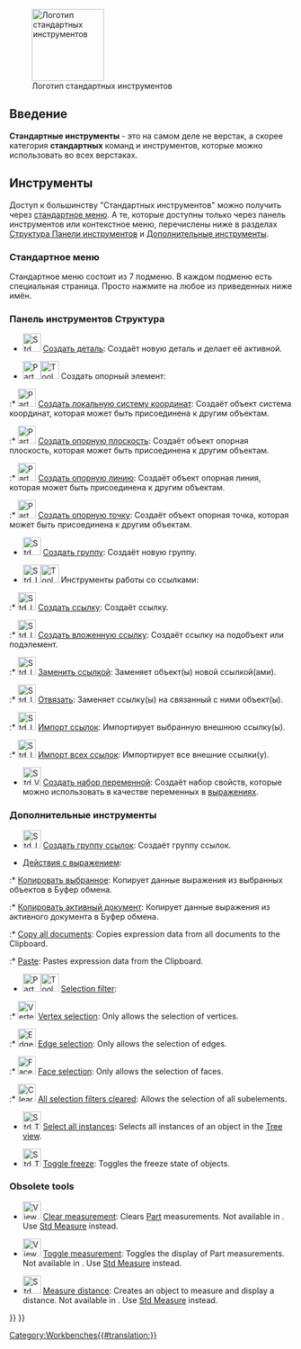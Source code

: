 <languages/>

{{Docnav/ru
|[[Workbenches/ru|Верстаки]]
|[[Assembly_Workbench/ru|Верстак Assembly (Сборка)]]
|IconL=
|IconR=Workbench_Assembly.svg
}}

[[Image:Freecad.svg|thumb|128px|Логотип стандартных инструментов]]

{{TOCright}}

<span id="Introduction"></span>
==Введение==

'''Стандартные инструменты''' - это на самом деле не верстак, а скорее категория '''стандартных''' команд и инструментов, которые можно использовать во всех верстаках.

<span id="Tools"></span>
== Инструменты ==

Доступ к большинству "Стандартных инструментов" можно получить через [[Standard_Menu/ru|стандартное меню]]. А те, которые доступны только через панель инструментов или контекстное меню, перечислены ниже в разделах [[#Structure_toolbar|Структура Панели инструментов]] и [[#Additional_tools|Дополнительные инструменты]].

<span id="Standard_menu"></span>
===Стандартное меню===

Стандартное меню состоит из 7 подменю. В каждом подменю есть специальная страница. Просто нажмите на любое из приведенных ниже имён.

<!--Перевод данного блока должен быть идентичным названиям меню в реальной программе.-->
{{StdMenu
|
[[Std_File_Menu/ru|<u>Ф</u>айл]]
&nbsp;&nbsp;&nbsp;
[[Std_Edit_Menu/ru|<u>П</u>равка]]
&nbsp;&nbsp;&nbsp;
[[Std_View_Menu/ru|<u>В</u>ид]]
&nbsp;&nbsp;&nbsp;
[[Std_Tools_Menu/ru|<u>И</u>нструменты]]
&nbsp;&nbsp;&nbsp;
[[Std_Macro_Menu/ru|<u>М</u>акросы]]
&nbsp;&nbsp;&nbsp;
[[Std_Windows_Menu/ru|Окна]]
&nbsp;&nbsp;&nbsp;
[[Std_Help_Menu/ru|<u>С</u>правка]]
}}

<span id="Structure_toolbar"></span>
===Панель инструментов Структура ===

* [[File:Std_Part.svg|32px]] [[Std_Part/ru|Создать деталь]]: Создаёт новую деталь и делает её активной.

* <span id="Part_Datums">[[File:Part_CoordinateSystem.svg|x32px]][[Image:Toolbar_flyout_arrow_blue_background.svg|x32px]] Создать опорный элемент: {{Version/ru|1.1}}</span><!--Do not edit span id: the Part_Datums pages redirect here-->

:* [[File:Part_CoordinateSystem.svg|32px]] [[Part_CoordinateSystem/ru|Создать локальную систему координат]]: Создаёт объект система координат, которая может быть присоединена к другим объектам. {{Version/ru|1.1}}

:* [[File:Part_DatumPlane.svg|32px]] [[Part_DatumPlane/ru|Создать опорную плоскость]]: Создаёт объект опорная плоскость, которая может быть присоединена к другим объектам. {{Version/ru|1.1}}

:* [[File:Part_DatumLine.svg|32px]] [[Part_DatumLine/ru|Создать опорную линию]]: Создаёт объект опорная линия, которая может быть присоединена к другим объектам. {{Version/ru|1.1}}

:* [[File:Part_DatumPoint.svg|32px]] [[Part_DatumPoint/ru|Создать опорную точку]]: Создаёт объект опорная точка, которая может быть присоединена к другим объектам. {{Version/ru|1.1}}

* [[File:Std_Group.svg|32px]] [[Std_Group/ru|Создать группу]]: Создаёт новую группу.

* <span id="Std_LinkActions">[[File:Std_LinkMake.svg|x32px]][[Image:Toolbar_flyout_arrow_blue_background.svg|x32px]] Инструменты работы со ссылками:</span><!--Do not edit span id: the Std_LinkActions pages redirect here-->

:* [[File:Std_LinkMake.svg|32px]] [[Std_LinkMake/ru|Создать ссылку]]: Создаёт ссылку.

:* [[File:Std_LinkMakeRelative.svg|32px]] [[Std_LinkMakeRelative/ru|Создать вложенную ссылку]]: Создаёт ссылку на подобъект или подэлемент.

:* [[File:Std_LinkReplace.svg|32px]] [[Std_LinkReplace/ru|Заменить ссылкой]]: Заменяет объект(ы) новой ссылкой(ами).

:* [[File:Std_LinkUnlink.svg|32px]] [[Std_LinkUnlink/ru|Отвязать]]: Заменяет ссылку(ы) на связанный с ними объект(ы).

:* [[File:Std_LinkImport.svg|32px]] [[Std_LinkImport/ru|Импорт ссылок]]: Импортирует выбранную внешнюю ссылку(ы).

:* [[File:Std_LinkImportAll.svg|32px]] [[Std_LinkImportAll/ru|Импорт всех ссылок]]: Импортирует все внешние ссылки(у).

* [[File:Std_VarSet.svg|32px]] [[Std_VarSet/ru|Создать набор переменной]]: Создаёт набор свойств, которые можно использовать в качестве переменных в [[Expressions/ru|выражениях]]. {{Version/ru|1.0}}

<span id="Additional_tools"></span>
===Дополнительные инструменты===

* [[File:Std_LinkMakeGroup.svg|32px]] [[Std_LinkMakeGroup/ru|Создать группу ссылок]]: Создаёт группу ссылок.

* [[Std_Expressions/ru|Действия с выражением]]:

:* [[Std_Expressions/ru#Copy_selected|Копировать выбранное]]: Копирует данные выражения из выбранных объектов в Буфер обмена.

:* [[Std_Expressions/ru#Copy_active_document|Копировать активный документ]]: Копирует данные выражения из активного документа в Буфер обмена.

:* [[Std_Expressions#Copy_all_documents|Copy all documents]]: Copies expression data from all documents to the Clipboard.

:* [[Std_Expressions#Paste|Paste]]: Pastes expression data from the Clipboard.

* [[Image:Part_SelectFilter.svg|x32px]][[Image:Toolbar_flyout_arrow_blue_background.svg|x32px]] [[Part_SelectFilter|Selection filter]]: {{Version|1.0}}

:* [[Image:Vertex-selection.svg|32px]] [[Part_SelectFilter#Vertex_selection|Vertex selection]]: Only allows the selection of vertices.

:* [[Image:Edge-selection.svg|32px]] [[Part_SelectFilter#Edge_selection|Edge selection]]: Only allows the selection of edges.

:* [[Image:Face-selection.svg|32px]] [[Part_SelectFilter#Face_selection|Face selection]]: Only allows the selection of faces.

:* [[Image:Clear-selection.svg|32px]] [[Part_SelectFilter#All_selection_filters_cleared|All selection filters cleared]]: Allows the selection of all subelements.

* [[File:Std_TreeSelectAllInstances.svg|32px]] [[Std_TreeSelectAllInstances|Select all instances]]: Selects all instances of an object in the [[Tree_view|Tree view]].

* [[File:Std_ToggleFreeze.svg|32px]] [[Std_ToggleFreeze|Toggle freeze]]: Toggles the freeze state of objects. {{Version|1.0}}

===Obsolete tools===

* [[Image:View_Measure_Clear_All.svg|32px]] [[View_Measure_Clear_All|Clear measurement]]: Clears [[Part_Workbench|Part]]  measurements. Not available in {{VersionPlus|1.0}}. Use [[Std Measure|Std Measure]] instead.

* [[Image:View_Measure_Toggle_All.svg|32px]] [[View_Measure_Toggle_All|Toggle measurement]]: Toggles the display of Part measurements. Not available in {{VersionPlus|1.0}}. Use [[Std Measure|Std Measure]] instead.

* [[Image:Std_MeasureDistance.svg|32px]] [[Std_MeasureDistance|Measure distance]]: Creates an object to measure and display a distance. Not available in {{VersionPlus|1.0}}. Use [[Std Measure|Std Measure]] instead.


<div class="mw-translate-fuzzy">
{{Docnav/ru
|[[Workbenches/ru|Верстаки]]
|[[Arch_Workbench/ru|Верстак Arch]]
|IconL=
|IconR=Workbench_Arch.svg
}}
</div>

{{Std_Base_navi{{#translation:}}}}
{{Userdocnavi{{#translation:}}}}
[[Category:Workbenches{{#translation:}}]]